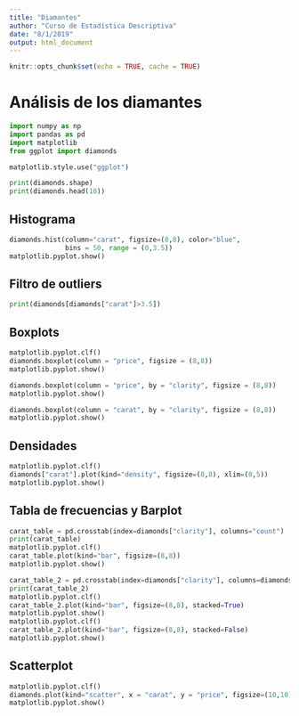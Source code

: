 ```yaml
---
title: "Diamantes"
author: "Curso de Estadística Descriptiva"
date: "8/1/2019"
output: html_document
---
```


```r
knitr::opts_chunk$set(echo = TRUE, cache = TRUE)
```

# Análisis de los diamantes

```python
import numpy as np
import pandas as pd
import matplotlib
from ggplot import diamonds

matplotlib.style.use("ggplot")

print(diamonds.shape)
print(diamonds.head(10))
```

## Histograma
```python
diamonds.hist(column="carat", figsize=(8,8), color="blue", 
              bins = 50, range = (0,3.5))
matplotlib.pyplot.show()
```

## Filtro de outliers
```python
print(diamonds[diamonds["carat"]>3.5])
```

## Boxplots
```python
matplotlib.pyplot.clf()
diamonds.boxplot(column = "price", figsize = (8,8))
matplotlib.pyplot.show()
```

```python
diamonds.boxplot(column = "price", by = "clarity", figsize = (8,8))
matplotlib.pyplot.show()
```

```python
diamonds.boxplot(column = "carat", by = "clarity", figsize = (8,8))
matplotlib.pyplot.show()
```

## Densidades
```python
matplotlib.pyplot.clf()
diamonds["carat"].plot(kind="density", figsize=(8,8), xlim=(0,5))
matplotlib.pyplot.show()
```

## Tabla de frecuencias y Barplot
```python
carat_table = pd.crosstab(index=diamonds["clarity"], columns="count")
print(carat_table)
matplotlib.pyplot.clf()
carat_table.plot(kind="bar", figsize=(8,8))
matplotlib.pyplot.show()
```

```python
carat_table_2 = pd.crosstab(index=diamonds["clarity"], columns=diamonds["color"])
print(carat_table_2)
matplotlib.pyplot.clf()
carat_table_2.plot(kind="bar", figsize=(8,8), stacked=True)
matplotlib.pyplot.show()
matplotlib.pyplot.clf()
carat_table_2.plot(kind="bar", figsize=(8,8), stacked=False)
matplotlib.pyplot.show()
```

## Scatterplot
```python
matplotlib.pyplot.clf()
diamonds.plot(kind="scatter", x = "carat", y = "price", figsize=(10,10), ylim=(0,20000), xlim = (0,6), alpha = 0.1)
matplotlib.pyplot.show()
```


